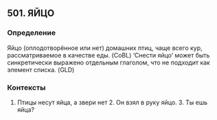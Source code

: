 ## 501. ЯЙЦО
### Определение
Яйцо (оплодотворённое или нет) домашних птиц, чаще всего кур, рассматриваемое в качестве еды. (CoBL) ‘Снести яйцо’ может быть синкретически выражено отдельным глаголом, что не подходит как элемент списка. (GLD)

### Контексты
1. Птицы несут яйца, а звери нет  2. Он взял в руку яйцо.  3. Ты ешь яйца?

